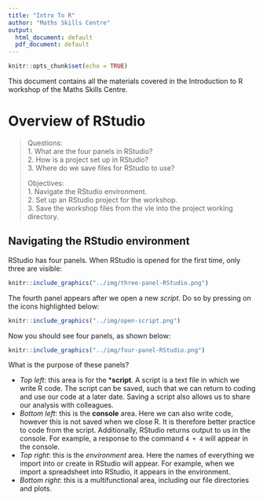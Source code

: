 ```yaml
---
title: "Intro To R"
author: "Maths Skills Centre"
output:
  html_document: default
  pdf_document: default
---
```


```r
knitr::opts_chunk$set(echo = TRUE)
```

This document contains all the materials covered in the Introduction to R workshop of the Maths Skills Centre.

# Overview of RStudio

> Questions:  
> 1. What are the four panels in RStudio?  
> 2. How is a project set up in RStudio?  
> 3. Where do we save files for RStudio to use?  
> 
> 
> Objectives:  
> 1. Navigate the RStudio environment.   
> 2. Set up an RStudio project for the workshop.  
> 3. Save the workshop files from the vle into the project working directory.

## Navigating the RStudio environment
RStudio has four panels. When RStudio is opened for the first time, only three are visible:

```r
knitr::include_graphics("../img/three-panel-RStudio.png")
```

The fourth panel appears after we open a new *script*. Do so by pressing on the icons highlighted below:

```r
knitr::include_graphics("../img/open-script.png")
```

Now you should see four panels, as shown below:
```r
knitr::include_graphics("../img/four-panel-RStudio.png")
```

What is the purpose of these panels?

* *Top left*: this area is for the ***script**. A script is
a text file in which we write R code. The script can be saved, 
such that we can return to coding and use our code at a later
date. Saving a script also allows us to share our analysis
with colleagues.  
* *Bottom left*: this is the **console** area. Here we can also
write code, however this is not saved when we close R. It is
therefore better practice to code from the script. Additionally,
RStudio returns output to us in the console. For example, a 
response to the command `4 + 4` will appear in the console.    
* *Top right*: this is the *environment* area. Here the names of
everything we import into or create in RStudio will appear. For 
example, when we import a spreadsheet into RStudio, it appears
in the environment.  
* *Bottom right*: this is a multifunctional area, including our
file directories and plots. 









